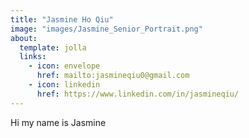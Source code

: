 ```yaml
---
title: "Jasmine Ho Qiu"
image: "images/Jasmine_Senior_Portrait.png"
about:
  template: jolla
  links: 
    - icon: envelope
      href: mailto:jasmineqiu0@gmail.com
    - icon: linkedin
      href: https://www.linkedin.com/in/jasmineqiu/
---
```


Hi my name is Jasmine